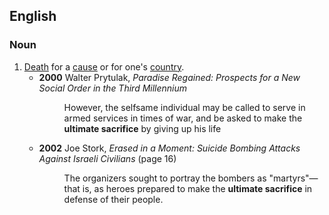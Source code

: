 ==English==

===Noun===
{{en-noun}}

# [[death|Death]] for a [[cause]] or for one's [[country]].
#* '''2000''' Walter Prytulak, ''Paradise Regained: Prospects for a New Social Order in the Third Millennium''
#*: However, the selfsame individual may be called to serve in armed services in times of war, and be asked to make the '''ultimate sacrifice''' by giving up his life
#* '''2002''' Joe Stork, ''Erased in a Moment: Suicide Bombing Attacks Against Israeli Civilians'' (page 16)
#*: The organizers sought to portray the bombers as "martyrs"—that is, as heroes prepared to make the '''ultimate sacrifice''' in defense of their people.